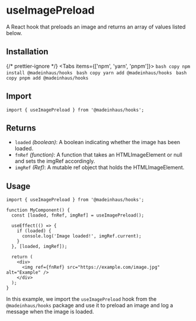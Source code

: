 # useImagePreload

A React hook that preloads an image and returns an array of values listed below.

## Installation


{/* prettier-ignore */}
<Tabs items={['npm', 'yarn', 'pnpm']}>
    <Tab>
        ```bash copy
        npm install @madeinhaus/hooks
        ```
    </Tab>
    <Tab>
        ```bash copy
        yarn add @madeinhaus/hooks
        ```
    </Tab>
    <Tab>
        ```bash copy
        pnpm add @madeinhaus/hooks
        ```
    </Tab>
</Tabs>

## Import

```tsx copy
import { useImagePreload } from '@madeinhaus/hooks';
```

## Returns
- `loaded` _(boolean)_: A boolean indicating whether the image has been loaded.
- `fnRef` _(function)_: A function that takes an HTMLImageElement or null and sets the imgRef accordingly.
- `imgRef` _(Ref)_: A mutable ref object that holds the HTMLImageElement.

## Usage

```tsx copy
import { useImagePreload } from '@madeinhaus/hooks';

function MyComponent() {
  const [loaded, fnRef, imgRef] = useImagePreload();

  useEffect(() => {
    if (loaded) {
      console.log('Image loaded!', imgRef.current);
    }
  }, [loaded, imgRef]);

  return (
    <div>
      <img ref={fnRef} src="https://example.com/image.jpg" alt="Example" />
    </div>
  );
}
```

In this example, we import the `useImagePreload` hook from the `@madeinhaus/hooks` package and use it to preload an image and log a message when the image is loaded.